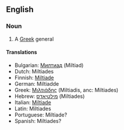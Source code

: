 {{Wikipedia}}

==English==
=== Noun ===
#A [[Greek]] general

==== Translations ====
*Bulgarian: [[Милтиад]] (Miltiad)
*Dutch: Miltiades
*Finnish: [[Miltiade]]
*German: Miltiadde
*Greek: [[Μιλτιάδης]] (Miltiadis, anc: Miltiades)
*Hebrew: [[מילטיאדס]] (Miltiades)
*Italian: [[Miltiade]]
*Latin: Miltiades
*Portuguese: Miltiade?
*Spanish: Miltiades?